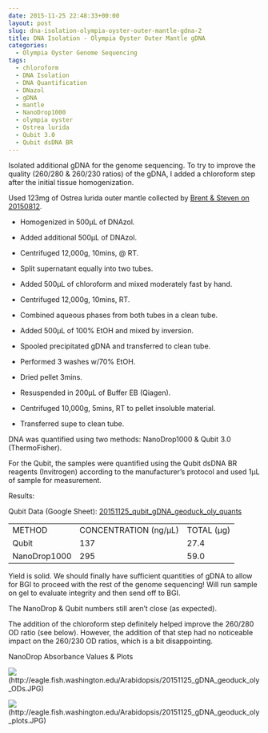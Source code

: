 ```yaml
---
date: 2015-11-25 22:48:33+00:00
layout: post
slug: dna-isolation-olympia-oyster-outer-mantle-gdna-2
title: DNA Isolation - Olympia Oyster Outer Mantle gDNA
categories:
  - Olympia Oyster Genome Sequencing
tags:
  - chloroform
  - DNA Isolation
  - DNA Quantification
  - DNazol
  - gDNA
  - mantle
  - NanoDrop1000
  - olympia oyster
  - Ostrea lurida
  - Qubit 3.0
  - Qubit dsDNA BR
---
```


Isolated additional gDNA for the genome sequencing. To try to improve the quality (260/280 & 260/230 ratios) of the gDNA, I added a chloroform step after the initial tissue homogenization.

Used 123mg of Ostrea lurida outer mantle collected by [Brent & Steven on 20150812](https://onsnetwork.org/halfshell/2015/08/12/another-day-another-species/).




    
  * Homogenized in 500μL of DNAzol.

    
  * Added additional 500μL of DNAzol.

    
  * Centrifuged 12,000g, 10mins, @ RT.

    
  * Split supernatant equally into two tubes.

    
  * Added 500μL of chloroform and mixed moderately fast by hand.

    
  * Centrifuged 12,000g, 10mins, RT.

    
  * Combined aqueous phases from both tubes in a clean tube.

    
  * Added 500μL of 100% EtOH and mixed by inversion.

    
  * Spooled precipitated gDNA and transferred to clean tube.

    
  * Performed 3 washes w/70% EtOH.

    
  * Dried pellet 3mins.

    
  * Resuspended in 200μL of Buffer EB (Qiagen).

    
  * Centrifuged 10,000g, 5mins, RT to pellet insoluble material.

    
  * Transferred supe to clean tube.



DNA was quantified using two methods: NanoDrop1000 & Qubit 3.0 (ThermoFisher).

For the Qubit, the samples were quantified using the Qubit dsDNA BR reagents (Invitrogen) according to the manufacturer’s protocol and used 1μL of sample for measurement.

Results:

Qubit Data (Google Sheet): [20151125_qubit_gDNA_geoduck_oly_quants](https://docs.google.com/spreadsheets/d/1ML7lMB_To9GGNcRwemRQzfYgsQgGrckXINwxACfgKck/edit?usp=sharing)

<table >
<tbody >
<tr >

<td >METHOD
</td>

<td >CONCENTRATION (ng/μL)
</td>

<td >TOTAL (μg)
</td>
</tr>
<tr >

<td >Qubit
</td>

<td >137
</td>

<td >27.4
</td>
</tr>
<tr >

<td >NanoDrop1000
</td>

<td >295
</td>

<td >59.0
</td>
</tr>
</tbody>
</table>



Yield is solid. We should finally have sufficient quantities of gDNA to allow for BGI to proceed with the rest of the genome sequencing! Will run sample on gel to evaluate integrity and then send off to BGI.

The NanoDrop & Qubit numbers still aren't close (as expected).

The addition of the chloroform step definitely helped improve the 260/280 OD ratio (see below). However, the addition of that step had no noticeable impact on the 260/230 OD ratios, which is a bit disappointing.



NanoDrop Absorbance Values & Plots



![](https://eagle.fish.washington.edu/Arabidopsis/20151125_gDNA_geoduck_oly_ODs.JPG)(http://eagle.fish.washington.edu/Arabidopsis/20151125_gDNA_geoduck_oly_ODs.JPG)

![](https://eagle.fish.washington.edu/Arabidopsis/20151125_gDNA_geoduck_oly_plots.JPG)(http://eagle.fish.washington.edu/Arabidopsis/20151125_gDNA_geoduck_oly_plots.JPG)


